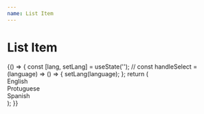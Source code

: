 ```yaml
---
name: List Item
---
```



# List Item

<Playground>
  {() => {
    const [lang, setLang] = useState('');
    //
    const handleSelect = (language) => () => {
      setLang(language);
    };
    return (
      <div className="tw-flex tw-flex-col">
        <div className={`tw-listitem ${lang === 'en' ? 'tw-listitem-selected' : ''}`} onClick={handleSelect('en')}>
          English
        </div>
        <div className={`tw-listitem ${lang === 'pt' ? 'tw-listitem-selected' : ''}`} onClick={handleSelect('pt')}>
          Protuguese
        </div>
        <div className={`tw-listitem ${lang === 'es' ? 'tw-listitem-selected' : ''}`} onClick={handleSelect('es')}>
          Spanish
        </div>
      </div>
    );
  }}
</Playground>
